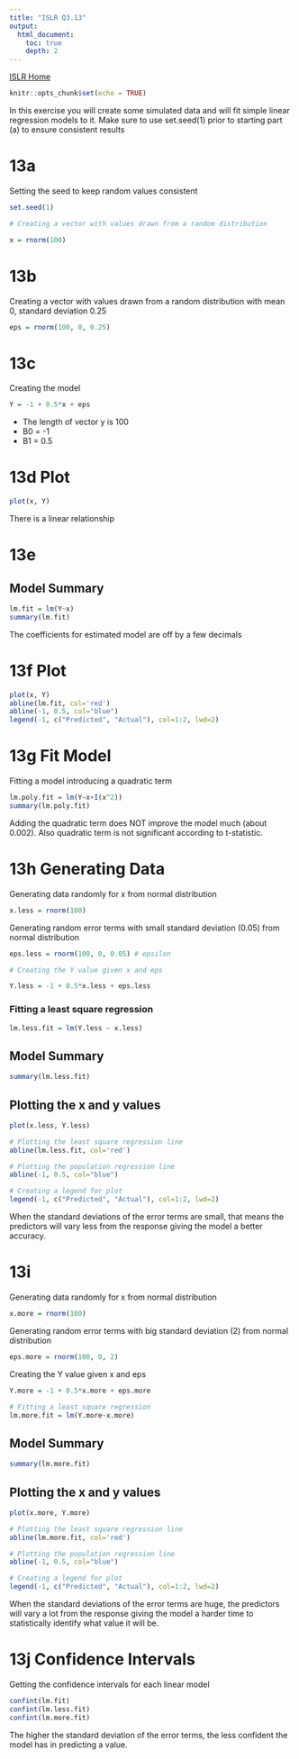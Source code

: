 ```yaml
---
title: "ISLR Q3.13"
output:
  html_document:
    toc: true
    depth: 2
---
```


[ISLR Home](../index.html)

```r
knitr::opts_chunk$set(echo = TRUE)
```

In this exercise you will create some simulated data and will fit simple linear regression models to it. Make sure to use set.seed(1) prior to starting part (a) to ensure consistent results

# 13a

Setting the seed to keep random values consistent
```r
set.seed(1)

# Creating a vector with values drawn from a random distribution

x = rnorm(100)
```
# 13b

Creating a vector with values drawn from a random distribution with mean 0, standard deviation 0.25

```r
eps = rnorm(100, 0, 0.25)
```

# 13c

Creating the model

```r
Y = -1 + 0.5*x + eps
```

- The length of vector y is 100 
- B0 = -1
- B1 = 0.5

# 13d Plot

```r
plot(x, Y)
```

There is a linear relationship 

# 13e

## Model Summary
```r
lm.fit = lm(Y~x)
summary(lm.fit)
```

The coefficients for estimated model are off by a few decimals

# 13f Plot

```r
plot(x, Y)
abline(lm.fit, col='red')
abline(-1, 0.5, col="blue")
legend(-1, c("Predicted", "Actual"), col=1:2, lwd=2)
```

# 13g Fit Model

Fitting a model introducing a quadratic term

```r
lm.poly.fit = lm(Y~x+I(x^2))
summary(lm.poly.fit)
```

Adding the quadratic term does NOT improve the model much (about 0.002). Also quadratic term is not significant according to t-statistic.

# 13h Generating Data

Generating data randomly for x from normal distribution

```r
x.less = rnorm(100)
```

Generating random error terms with small standard deviation (0.05) from normal distribution

```r
eps.less = rnorm(100, 0, 0.05) # epsilon

# Creating the Y value given x and eps

Y.less = -1 + 0.5*x.less + eps.less
```

### Fitting a least square regression

```r
lm.less.fit = lm(Y.less ~ x.less)
```

## Model Summary

```r
summary(lm.less.fit)
```

## Plotting the x and y values

```r
plot(x.less, Y.less)

# Plotting the least square regression line
abline(lm.less.fit, col='red')

# Plotting the population regression line
abline(-1, 0.5, col="blue")

# Creating a legend for plot
legend(-1, c("Predicted", "Actual"), col=1:2, lwd=2)
```


When the standard deviations of the error terms are small, that means the predictors will vary less from the response giving the model a better accuracy.

# 13i

Generating data randomly for x from normal distribution

```r
x.more = rnorm(100)
```


Generating random error terms with big standard deviation (2) from normal distribution

```r
eps.more = rnorm(100, 0, 2)
```

Creating the Y value given x and eps

```r
Y.more = -1 + 0.5*x.more + eps.more

# Fitting a least square regression
lm.more.fit = lm(Y.more~x.more)
```

## Model Summary
```r
summary(lm.more.fit)
```

## Plotting the x and y values

```r
plot(x.more, Y.more)

# Plotting the least square regression line
abline(lm.more.fit, col='red')

# Plotting the population regression line
abline(-1, 0.5, col="blue")

# Creating a legend for plot
legend(-1, c("Predicted", "Actual"), col=1:2, lwd=2)
```


When the standard deviations of the error terms are huge, the predictors will vary a lot from the response giving the model a harder time to statistically identify what value it will be.

# 13j Confidence Intervals

Getting the confidence intervals for each linear model

```r
confint(lm.fit)
confint(lm.less.fit)
confint(lm.more.fit)
```

The higher the standard deviation of the error terms, the less confident the model has in predicting a value.
